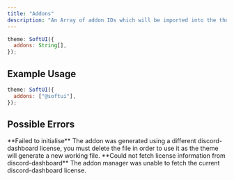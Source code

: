 ```yaml
---
title: "Addons"
description: "An Array of addon IDs which will be imported into the theme."
---
```


```js
theme: SoftUI({
  addons: String[],
});
```

## Example Usage

```js
theme: SoftUI({
  addons: ["@softui"],
});
```

## Possible Errors

<Warning>
  **Failed to initialise** The addon was generated using a different
  discord-dashboard license, you must delete the file in order to use it as the
  theme will generate a new working file.
</Warning>

<Warning>
  **Could not fetch license information from discord-dashboard** The addon
  manager was unable to fetch the current discord-dashboard license.
</Warning>
